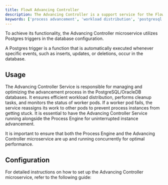 ```yaml
---
title: FlowX Advancing Controller
description: The Advancing Controller is a support service for the FlowX [Process Engine](./flowx-engine) that enhances the efficiency of advancing operations. It facilitates equal distribution and redistribution of workload during scale-up and scale-down scenarios in the FlowX Platform.
keywords: ['process advancement', 'workload distribution', 'postgresql triggers', 'oracle db', 'process engine support', 'worker pods', 'instance advancement']
---
```


To achieve its functionality, the Advancing Controller microservice utilizes Postgres triggers in the database configuration.

<Info>
A Postgres trigger is a function that is automatically executed whenever specific events, such as inserts, updates, or deletions, occur in the database.
</Info>


## Usage

The Advancing Controller Service is responsible for managing and optimizing the advancement process in the PostgreSQL/OracleDB databases. It ensures efficient workload distribution, performs cleanup tasks, and monitors the status of worker pods. If a worker pod fails, the service reassigns its work to other pods to prevent process instances from getting stuck. It is essential to have the Advancing Controller Service running alongside the Process Engine for uninterrupted instance advancement.

<Info>
It is important to ensure that both the Process Engine and the Advancing Controller microservice are up and running concurrently for optimal performance.
</Info>

## Configuration

For detailed instructions on how to set up the Advancing Controller microservice, refer to the following guide:

<Card title="Advancing controller setup guide" href="../../../setup-guides/advancing-controller-setup-guide">
</Card></newContent>
</invoke>